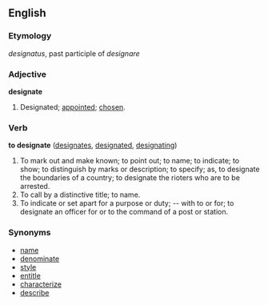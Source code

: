 ==English==

===Etymology===
{{L.}} ''designatus'', past participle of ''designare''

===Adjective===
'''designate'''
# Designated; [[appointed]]; [[chosen]].

===Verb===
'''to designate'''  ([[designates]], [[designated]], [[designating]])
# To mark out and make known; to point out; to name; to indicate; to show; to distinguish by marks or description; to specify; as, to designate the boundaries of a country; to designate the rioters who are to be arrested.
# To call by a distinctive title; to name.
# To indicate or set apart for a purpose or duty; -- with to or for; to designate an officer for or to the command of a post or station.

===Synonyms===
*[[name]]
*[[denominate]]
*[[style]]
*[[entitle]]
*[[characterize]]
*[[describe]]